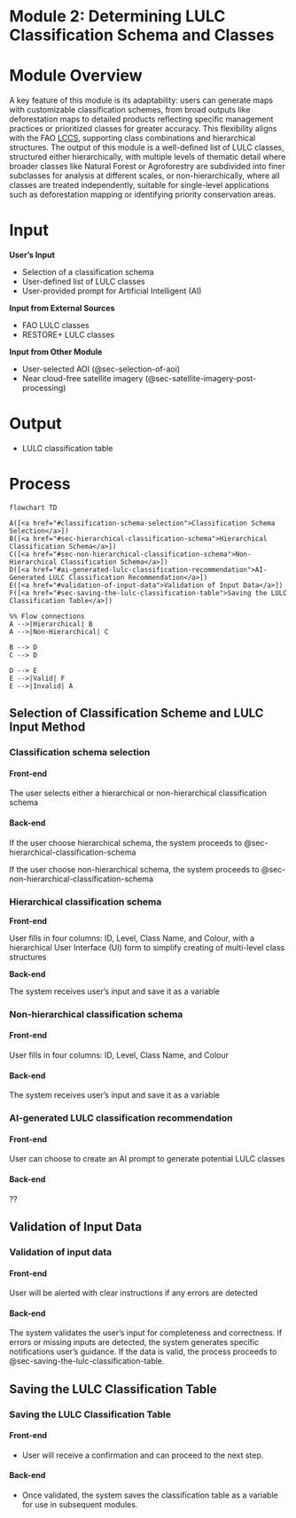 # Module 2: Determining LULC Classification Schema and Classes {#sec-module-2}

# Module Overview {.unnumbered}

A key feature of this module is its adaptability: users can generate maps with customizable classification schemes, from broad outputs like deforestation maps to detailed products reflecting specific management practices or prioritized classes for greater accuracy. This flexibility aligns with the FAO [LCCS](https://www.fao.org/4/x0596e/x0596e00.htm), supporting class combinations and hierarchical structures. The output of this module is a well-defined list of LULC classes, structured either hierarchically, with multiple levels of thematic detail where broader classes like Natural Forest or Agroforestry are subdivided into finer subclasses for analysis at different scales, or non-hierarchically, where all classes are treated independently, suitable for single-level applications such as deforestation mapping or identifying priority conservation areas.

# Input {.unnumbered}

**User’s Input**

-   Selection of a classification schema
-   User-defined list of LULC classes
-   User-provided prompt for Artificial Intelligent (AI)

**Input from External Sources**

-   FAO LULC classes
-   RESTORE+ LULC classes

**Input from Other Module**

-   User-selected AOI (@sec-selection-of-aoi)
-   Near cloud-free satellite imagery (@sec-satellite-imagery-post-processing)

# Output {.unnumbered}

-   LULC classification table

# Process {.unnumbered}

```mermaid
flowchart TD

A([<a href="#classification-schema-selection">Classification Schema Selection</a>])
B([<a href="#sec-hierarchical-classification-schema">Hierarchical Classification Schema</a>])
C([<a href="#sec-non-hierarchical-classification-schema">Non-Hierarchical Classification Schema</a>])
D([<a href="#ai-generated-lulc-classification-recommendation">AI-Generated LULC Classification Recommendation</a>])
E([<a href="#validation-of-input-data">Validation of Input Data</a>])
F([<a href="#sec-saving-the-lulc-classification-table">Saving the LULC Classification Table</a>])

%% Flow connections
A -->|Hierarchical| B
A -->|Non-Hierarchical| C

B --> D
C --> D

D --> E
E -->|Valid| F
E -->|Invalid| A

```

## Selection of Classification Scheme and LULC Input Method

### Classification schema selection

#### Front-end

The user selects either a hierarchical or non-hierarchical classification schema

#### Back-end

If the user choose hierarchical schema, the system proceeds to @sec-hierarchical-classification-schema

If the user choose non-hierarchical schema, the system proceeds to @sec-non-hierarchical-classification-schema

### Hierarchical classification schema {#sec-hierarchical-classification-schema}

**Front-end**

User fills in four columns: ID, Level, Class Name, and Colour, with a hierarchical User Interface (UI) form to simplify creating of multi-level class structures

**Back-end**

The system receives user’s input and save it as a variable

### Non-hierarchical classification schema {#sec-non-hierarchical-classification-schema}

#### Front-end

User fills in four columns: ID, Level, Class Name, and Colour

#### Back-end

The system receives user’s input and save it as a variable

### AI-generated LULC classification recommendation

#### Front-end

User can choose to create an AI prompt to generate potential LULC classes

#### Back-end

??

## Validation of Input Data

### Validation of input data

#### Front-end

User will be alerted with clear instructions if any errors are detected

#### Back-end

The system validates the user’s input for completeness and correctness. If errors or missing inputs are detected, the system generates specific notifications user’s guidance. If the data is valid, the process proceeds to @sec-saving-the-lulc-classification-table.

## Saving the LULC Classification Table {#sec-saving-the-lulc-classification-table}

### Saving the LULC Classification Table

#### Front-end

-   User will receive a confirmation and can proceed to the next step.

#### Back-end

-   Once validated, the system saves the classification table as a variable for use in subsequent modules.
